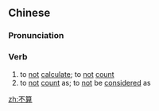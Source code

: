 ==Chinese==
{{zh-forms}}

===Pronunciation===
{{zh-pron
|m=不suàn
|c=bat1 syun3
|cat=v
}}

===Verb===
{{zh-verb}}

# to [[not]] [[calculate]]; to [[not]] [[count]]
# to [[not]] [[count]] as; to [[not]] be [[considered]] as

[[zh:不算]]